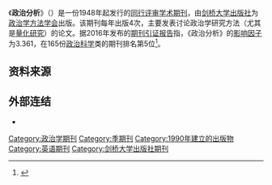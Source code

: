 {{Onesource|time=2021-03-02T15:52:56+00:00}}
{{Infobox journal
| title = 政治分析<br/>{{lang|en|''Political Analysis''}}
| cover = 
| discipline = [[政治科学|政治科学]]
| language     = [[英文|英文]]
| abbreviation = Political Anal.
| formernames = 
| publisher = [[剑桥大学出版社|剑桥大学出版社]]
| country = 
| editor = Jeff Gill
| frequency = [[季刊|季刊]]
| history = 1990年至今
| impact = 3.361
| impact-year = 2016
| openaccess =
| website = http://www.cambridge.org/core/journals/political-analysis
| ISSN = 1047-1987
| eISSN = 1476-4989
| JSTOR =
| OCLC = 710017963
| LCCN = 90649282
}}

《'''政治分析'''》（{{lang|en|''Political Analysis''}}）是一份1948年起发行的[[同行评审|同行评审]][[学术期刊|学术期刊]]，由[[剑桥大学出版社|剑桥大学出版社]]为[[政治学方法学会|政治学方法学会]]出版。该期刊每年出版4次，主要发表讨论政治学研究方法（尤其是[[量化研究|量化研究]]）的论文。据2016年发布的[[期刊引证报告|期刊引证报告]]指，《政治分析》的[[影响因子|影响因子]]为3.361，在165份[[政治科学|政治科学]]类的期刊排名第5位<ref name=WoS>{{cite book |year=2017 |chapter=Journals Ranked by Impact: Political Science |title=2017 Journal Citation Reports |publisher=Thomson Reuters |edition=Social Sciences |series=Web of Science|title-link=Journal Citation Reports }}</ref>。

== 资料来源 ==
{{reflist}}

== 外部连结 ==
* {{Official|1=http://www.cambridge.org/core/journals/political-analysis}}

[[Category:政治学期刊|Category:政治学期刊]]
[[Category:季期刊|Category:季期刊]]
[[Category:1990年建立的出版物|Category:1990年建立的出版物]]
[[Category:英语期刊|Category:英语期刊]]
[[Category:剑桥大学出版社期刊|Category:剑桥大学出版社期刊]]
{{Academic-journal-stub}}